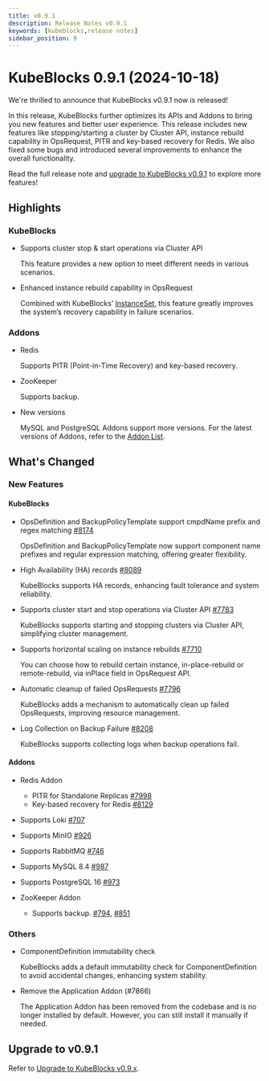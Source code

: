 ```yaml
---
title: v0.9.1
description: Release Notes v0.9.1
keywords: [kubeblocks,release notes]
sidebar_position: 9
---
```


# KubeBlocks 0.9.1 (2024-10-18)

We're thrilled to announce that KubeBlocks v0.9.1 now is released!

In this release, KubeBlocks further optimizes its APIs and Addons to bring you new features and better user experience. This release includes new features like stopping/starting a cluster by Cluster API, instance rebuild capability in OpsRequest, PITR and key-based recovery for Redis. We also fixed some bugs and introduced several improvements to enhance the overall functionality.

Read the full release note and [upgrade to KubeBlocks v0.9.1](https://kubeblocks.io/docs/release-0.9/user_docs/upgrade-kubeblocks/upgrade-to-latest-version) to explore more features!

## Highlights

### KubeBlocks

- Supports cluster stop & start operations via Cluster API

   This feature provides a new option to meet different needs in various scenarios.

- Enhanced instance rebuild capability in OpsRequest

   Combined with KubeBlocks’ [InstanceSet](https://kubeblocks.io/blog/instanceset-introduction), this feature greatly improves the system’s recovery capability in failure scenarios.

### Addons

- Redis

   Supports PITR (Point-in-Time Recovery) and key-based recovery.

- ZooKeeper

   Supports backup.

- New versions

   MySQL and PostgreSQL Addons support more versions. For the latest versions of Addons, refer to the [Addon List](https://github.com/apecloud/kubeblocks-addons?tab=readme-ov-file#supported-add-ons).

## What's Changed

### New Features

#### KubeBlocks

- OpsDefinition and BackupPolicyTemplate support cmpdName prefix and regex matching [#8174](https://github.com/apecloud/kubeblocks/pull/8174)

   OpsDefinition and BackupPolicyTemplate now support component name prefixes and regular expression matching, offering greater flexibility.

- High Availability (HA) records [#8089](https://github.com/apecloud/kubeblocks/pull/8089)

   KubeBlocks supports HA records, enhancing fault tolerance and system reliability.

- Supports cluster start and stop operations via Cluster API [#7783](https://github.com/apecloud/kubeblocks/pull/7783)

   KubeBlocks supports starting and stopping clusters via Cluster API, simplifying cluster management.

- Supports horizontal scaling on instance rebuilds  [#7710](https://github.com/apecloud/kubeblocks/pull/7710)

   You can choose how to rebuild certain instance, in-place-rebuild or remote-rebuild, via inPlace field in OpsRequest API.

- Automatic cleanup of failed OpsRequests [#7796](https://github.com/apecloud/kubeblocks/pull/7796)

   KubeBlocks adds a mechanism to automatically clean up failed OpsRequests, improving resource management.

- Log Collection on Backup Failure [#8208](https://github.com/apecloud/kubeblocks/pull/8208)

   KubeBlocks supports collecting logs when backup operations fail.

#### Addons

- Redis Addon
  - PITR for Standalone Replicas [#7998](https://github.com/apecloud/kubeblocks/pull/7998)
  - Key-based recovery for Redis [#8129](https://github.com/apecloud/kubeblocks/pull/8129)
- Supports Loki [#707](https://github.com/apecloud/kubeblocks-addons/pull/707)
- Supports MinIO [#926](https://github.com/apecloud/kubeblocks-addons/pull/926)
- Supports RabbitMQ [#746](https://github.com/apecloud/kubeblocks-addons/pull/746)
- Supports MySQL 8.4 [#987](https://github.com/apecloud/kubeblocks-addons/pull/987)
- Supports PostgreSQL 16 [#973](https://github.com/apecloud/kubeblocks-addons/pull/973)
- ZooKeeper Addon

   - Supports backup. [#794](https://github.com/apecloud/kubeblocks-addons/pull/794), [#851](https://github.com/apecloud/kubeblocks-addons/pull/851)

### Others

- ComponentDefinition immutability check

   KubeBlocks adds a default immutability check for ComponentDefinition to avoid accidental changes, enhancing system stability.

- Remove the Application Addon (#7866)

   The Application Addon has been removed from the codebase and is no longer installed by default. However, you can still install it manually if needed.

## Upgrade to v0.9.1

Refer to [Upgrade to KubeBlocks v0.9.x](https://kubeblocks.io/docs/release-0.9/user_docs/upgrade-kubeblocks/upgrade-to-latest-version).